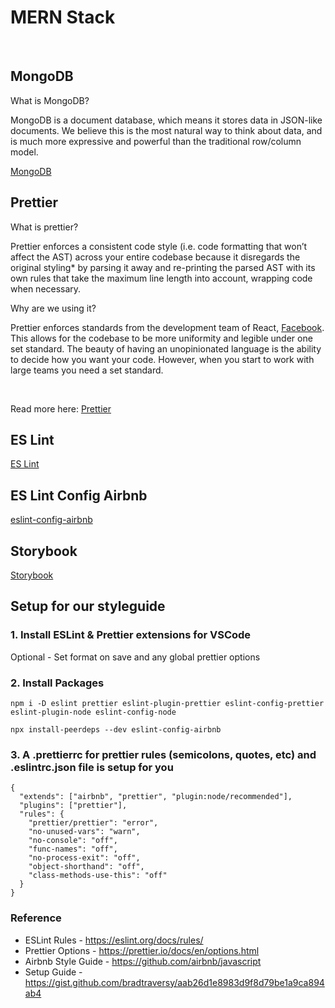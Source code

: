 
<Meta title="Welcome/Stack" />

<style>{`
  .subheading {
    --mediumdark: '#999999';
    font-weight: 900;
    font-size: 13px;
    color: #999;
    letter-spacing: 6px;
    line-height: 24px;
    text-transform: uppercase;
    margin-bottom: 12px;
    margin-top: 40px;
  }

  .link-list {
    display: grid;
    grid-template-columns: 1fr;
    grid-template-rows: 1fr 1fr;
    row-gap: 10px;
  }

  @media (min-width: 620px) {
    .link-list {
      row-gap: 20px;
      column-gap: 20px;
      grid-template-columns: 1fr 1fr;
    }
  }

  @media all and (-ms-high-contrast:none) {
  .link-list {
      display: -ms-grid;
      -ms-grid-columns: 1fr 1fr;
      -ms-grid-rows: 1fr 1fr;
    }
  }

  .link-item {
    display: block;
    padding: 20px 30px 20px 15px;
    border: 1px solid #00000010;
    border-radius: 5px;
    transition: background 150ms ease-out, border 150ms ease-out, transform 150ms ease-out;
    color: #333333;
    display: flex;
    align-items: flex-start;
  }

  .link-item:hover {
    border-color: #1EA7FD50;
    transform: translate3d(0, -3px, 0);
    box-shadow: rgba(0, 0, 0, 0.08) 0 3px 10px 0;
  }

  .link-item:active {
    border-color: #1EA7FD;
    transform: translate3d(0, 0, 0);
  }

  .link-item strong {
    font-weight: 700;
    display: block;
    margin-bottom: 2px;
  }
  
  .link-item img {
    height: 40px;
    width: 40px;
    margin-right: 15px;
    flex: none;
  }

  .link-item span {
    font-size: 14px;
    line-height: 20px;
  }

  .tip {
    display: inline-block;
    border-radius: 1em;
    font-size: 11px;
    line-height: 12px;
    font-weight: 700;
    background: #E7FDD8;
    color: #66BF3C;
    padding: 4px 12px;
    margin-right: 10px;
    vertical-align: top;
  }

  .tip-wrapper {
    font-size: 13px;
    line-height: 20px;
    margin-top: 40px;
    margin-bottom: 40px;
  }

  .tip-wrapper code {
    font-size: 12px;
    display: inline-block;
  }

  
`}</style>

# MERN Stack

<p>&nbsp;</p>

## MongoDB

What is MongoDB?

MongoDB is a document database, which means it stores data in JSON-like documents. We believe this is the most natural way to think about data, and is much more expressive and powerful than the traditional row/column model.

[MongoDB](https://www.mongodb.com/cloud/atlas/lp/try2?utm_source=google&utm_campaign=gs_americas_united_states_search_core_brand_atlas_desktop&utm_term=mongodb&utm_medium=cpc_paid_search&utm_ad=e&utm_ad_campaign_id=12212624338&gclid=Cj0KCQjwktKFBhCkARIsAJeDT0jS1u0Wp9w9IbeA7bZxaRUtI_20FNFGtYKEhIDmUCt2WmtgacH-5voaAjMqEALw_wcB)

## Prettier

What is prettier?

Prettier enforces a consistent code style (i.e. code formatting that won’t affect
the AST) across your entire codebase because it disregards the original styling\*
by parsing it away and re-printing the parsed AST with its own rules that take the
maximum line length into account, wrapping code when necessary.

Why are we using it?

Prettier enforces standards from the development team of React, [Facebook](https://facebook.github.io/jsx/).
This allows for the codebase to be more uniformity and legible under one set standard. The beauty of having an unopinionated
language is the ability to decide how you want your code. However, when you start to work with large teams you need a set standard.

<p>&nbsp;</p>

Read more here: [Prettier](https://prettier.io/)

## ES Lint

[ES Lint](https://eslint.org/)

## ES Lint Config Airbnb

[eslint-config-airbnb](https://www.npmjs.com/package/eslint-config-airbnb)

## Storybook

[Storybook](https://storybook.js.org/tutorials/intro-to-storybook/react/en/get-started/)

## Setup for our styleguide

### 1. Install ESLint & Prettier extensions for VSCode

Optional - Set format on save and any global prettier options

### 2. Install Packages

```
npm i -D eslint prettier eslint-plugin-prettier eslint-config-prettier eslint-plugin-node eslint-config-node
```

```
npx install-peerdeps --dev eslint-config-airbnb
```

### 3. A .prettierrc for prettier rules (semicolons, quotes, etc) and .eslintrc.json file is setup for you

```
{
  "extends": ["airbnb", "prettier", "plugin:node/recommended"],
  "plugins": ["prettier"],
  "rules": {
    "prettier/prettier": "error",
    "no-unused-vars": "warn",
    "no-console": "off",
    "func-names": "off",
    "no-process-exit": "off",
    "object-shorthand": "off",
    "class-methods-use-this": "off"
  }
}
```

### Reference

- ESLint Rules - https://eslint.org/docs/rules/
- Prettier Options - https://prettier.io/docs/en/options.html
- Airbnb Style Guide - https://github.com/airbnb/javascript
- Setup Guide - https://gist.github.com/bradtraversy/aab26d1e8983d9f8d79be1a9ca894ab4
